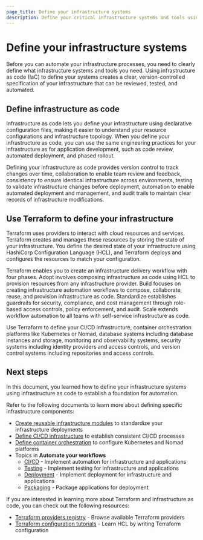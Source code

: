 ```yaml
---
page_title: Define your infrastructure systems
description: Define your critical infrastructure systems and tools using infrastructure as code to establish a foundation for automation.
---
```


# Define your infrastructure systems

Before you can automate your infrastructure processes, you need to clearly define what infrastructure systems and tools you need. Using infrastructure as code (IaC) to define your systems creates a clear, version-controlled specification of your infrastructure that can be reviewed, tested, and automated.

## Define infrastructure as code

Infrastructure as code lets you define your infrastructure using declarative configuration files, making it easier to understand your resource configurations and infrastructure topology. When you define your infrastructure as code, you can use the same engineering practices for your infrastructure as for application development, such as code review, automated deployment, and phased rollout.

Defining your infrastructure as code provides version control to track changes over time, collaboration to enable team review and feedback, consistency to ensure identical infrastructure across environments, testing to validate infrastructure changes before deployment, automation to enable automated deployment and management, and audit trails to maintain clear records of infrastructure modifications.

## Use Terraform to define your infrastructure

Terraform uses providers to interact with cloud resources and services. Terraform creates and manages these resources by storing the state of your infrastructure. You define the desired state of your infrastructure using HashiCorp Configuration Language (HCL), and Terraform deploys and configures the resources to match your configuration.

Terraform enables you to create an infrastructure delivery workflow with four phases. Adopt involves composing infrastructure as code using HCL to provision resources from any infrastructure provider. Build focuses on creating infrastructure automation workflows to compose, collaborate, reuse, and provision infrastructure as code. Standardize establishes guardrails for security, compliance, and cost management through role-based access controls, policy enforcement, and audit. Scale extends workflow automation to all teams with self-service infrastructure as code.

Use Terraform to define your CI/CD infrastructure, container orchestration platforms like Kubernetes or Nomad, database systems including database instances and storage, monitoring and observability systems, security systems including identity providers and access controls, and version control systems including repositories and access controls.

## Next steps

In this document, you learned how to define your infrastructure systems using infrastructure as code to establish a foundation for automation.

Refer to the following documents to learn more about defining specific infrastructure components:

- [Create reusable infrastructure modules](/well-architected-framework/define-and-automate-processes/define/modules) to standardize your infrastructure deployments
- [Define CI/CD infrastructure](/well-architected-framework/define-and-automate-processes/define/cicd) to establish consistent CI/CD processes
- [Define container orchestration](/well-architected-framework/define-and-automate-processes/define/orchestration) to configure Kubernetes and Nomad platforms
- Topics in **Automate your workflows**
  - [CI/CD](/well-architected-framework/define-and-automate-processes/automate/cicd) - Implement automation for infrastructure and applications
  - [Testing](/well-architected-framework/define-and-automate-processes/automate/testing) - Implement testing for infrastructure and applications
  - [Deployment](/well-architected-framework/define-and-automate-processes/automate/deployments) - Implement deployment for infrastructure and applications
  - [Packaging](/well-architected-framework/define-and-automate-processes/automate/packaging) - Package applications for deployment

If you are interested in learning more about Terraform and infrastructure as code, you can check out the following resources:

- [Terraform providers registry](https://registry.terraform.io/browse/providers) - Browse available Terraform providers
- [Terraform configuration tutorials](/terraform/tutorials/configuration-language) - Learn HCL by writing Terraform configuration

